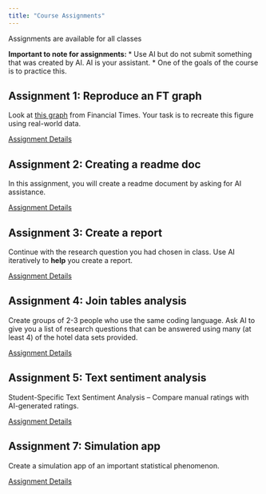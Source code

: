 ```yaml
---
title: "Course Assignments"
---
```


Assignments are available for all classes

**Important to note for assignments: **
* Use AI but do not submit something that was created by AI. AI is your assistant.
* One of the goals of the course is to practice this. 

## Assignment 1: Reproduce an FT graph

Look at [this graph](week01/assets/ft-liberation-day-usd-yield-2025-04-11.jpg) from Financial Times. Your task is to recreate this figure using real-world data. 

[Assignment Details](assignments/assignment_01.qmd)

## Assignment 2: Creating a readme doc

In this assignment, you will create a readme document by asking for AI assistance.

[Assignment Details](assignments/assignment_02.qmd)

## Assignment 3: Create a report

Continue with the research question you had chosen in class. Use AI iteratively to **help** you create a report. 

[Assignment Details](assignments/assignment_03.qmd)

## Assignment 4: Join tables analysis

Create groups of 2-3 people who use the same coding language. Ask AI to give you a list of research questions that can be answered using many (at least 4) of the hotel data sets provided.

[Assignment Details](assignments/assignment_04.qmd)

## Assignment 5: Text sentiment analysis

Student-Specific Text Sentiment Analysis -- Compare manual ratings with AI-generated ratings.

[Assignment Details](assignments/assignment_05.qmd)

## Assignment 7: Simulation app

Create a simulation app of an important statistical phenomenon.

[Assignment Details](assignments/assignment_07.qmd)